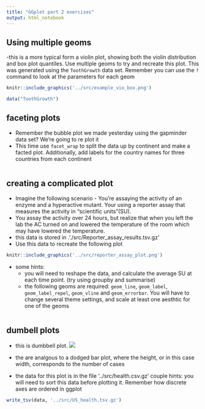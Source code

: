 ```yaml
---
title: "GGplot part 2 exercises"
output: html_notebook
---
```



## Using multiple geoms 

-this is a more typical form a violin plot, showing both the violin distribution and box plot quantiles. Use multiple geoms to try and recreate this plot. This was generated using the `ToothGrowth` data set. Remember you can use the `?` command to look at the parameters for each geom 

```r
knitr::include_graphics('../src/example_vio_box.png')
```

```r
data("ToothGrowth")
```

## faceting plots 

- Remember the bubble plot we made yesterday using the gapminder data set? We're going to re plot it
- This time use `facet_wrap` to split the data up by continent and make a facted plot. Additionally, add labels for the country names for three countries from each continent

```r

```


## creating a complicated plot

- Imagine the following scenario - You're assaying the activity of an enzyme and a hyperactive mutant. Your using a reporter assay that measures the activity in "scientific units"(SU).
- You assay the activity over 24 hours, but realize that when you left the lab the AC turned on and lowered the temperature of the room which may have lowered the temperature.
- this data is stored in .'./src/Reporter_assay_results.tsv.gz'
- Use this data to recreate the following plot

```r
knitr::include_graphics('../src/reporter_assay_plot.png')
```

- some hints: 
  - you will need to reshape the data, and calculate the average SU at each time point. (try using groupby and summarise)
  - the following geoms are required: `geom_line`, `geom_label`, `geom_label_repel`, `geom_vline` and `geom_errorbar`. You will have to change several theme settings, and scale at least one aesthtic for one of the geoms

```r

```


## dumbell plots
- this is dumbbell plot. 
![](../src/dumbell_plot.png)

- the are analgous to a dodged bar plot, where the height, or in this case width, corresponds to the number of cases 
- the data for this plot is in the file '../src/health.csv.gz'
couple hints: you will need to sort this data before plotting it. Remember how discrete axes are ordered in ggplot

```r
write_tsv(data, '../src/US_health.tsv.gz')
```


